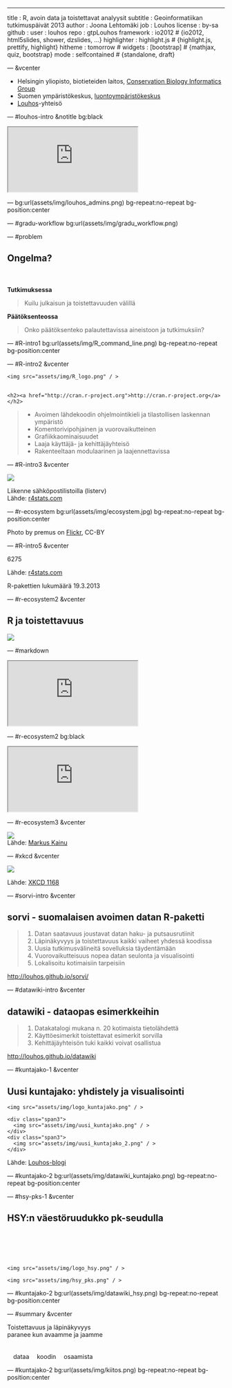 ---
title       : R, avoin data ja toistettavat analyysit 
subtitle    : Geoinformatiikan tutkimuspäivät 2013
author      : Joona Lehtomäki 
job         : Louhos
license     : by-sa
github      :
  user        : louhos
  repo        : gtpLouhos
framework   : io2012        # {io2012, html5slides, shower, dzslides, ...}
highlighter : highlight.js  # {highlight.js, prettify, highlight}
hitheme     : tomorrow      # 
widgets     : [bootstrap]            # {mathjax, quiz, bootstrap}
mode        : selfcontained # {standalone, draft}

--- &vcenter
<div class="row">
  <div class="span9 offset1">

<ul>
<li>
Helsingin yliopisto, biotieteiden laitos, <a href="http://cbig.it.helsinki.fi/people/#joona-lehtomaki">Conservation Biology Informatics Group</a>
</li>
<li>
Suomen ympäristökeskus, <a href="http://goo.gl/8O1GB">luontoympäristökeskus</a>
</li>
<li>
<a href="http://louhos.github.io/">Louhos</a>-yhteisö
</li>
</ul>

  </div>
</div>

--- #louhos-intro &notitle bg:black

<iframe src="http://louhos.github.io/">O-ou, ei onnistu...</iframe>

--- bg:url(assets/img/louhos_admins.png) bg-repeat:no-repeat bg-position:center

--- #gradu-workflow bg:url(assets/img/gradu_workflow.png)

--- #problem

## Ongelma?
  
<br />
<br />
<span class="orange">**Tutkimuksessa**</span>

> Kuilu julkaisun ja toistettavuuden välillä

<span class="orange">**Päätöksenteossa**</span>

> Onko päätöksenteko palautettavissa aineistoon ja tutkimuksiin?

--- #R-intro1 bg:url(assets/img/R_command_line.png) bg-repeat:no-repeat bg-position:center

--- #R-intro2 &vcenter

<div class="row">
  <div class="span2" style="margin-bottom: 30px;">
    <img src="assets/img/R_logo.png" / >
  </div>
  <div class="span8">
    <h2><a href="http://cran.r-project.org">http://cran.r-project.org</a></h2>
  </div>
</div>

> * Avoimen lähdekoodin ohjelmointikieli ja tilastollisen laskennan ympäristö
> * Komentorivipohjainen ja vuorovaikutteinen 
> * Grafiikkaominaisuudet
> * Laaja käyttäjä- ja kehittäjäyhteisö
> * Rakenteeltaan modulaarinen ja laajennettavissa

--- #R-intro3 &vcenter

<img src="http://r4stats.files.wordpress.com/2012/04/fig_1a_listserv11.png" />

Liikenne sähköpostilistoilla (listerv)  
<span class="source">Lähde: <a href="http://r4stats.com/2013/05/14/beginning-of-the-end-v2/">r4stats.com</a></span>

--- #r-ecosystem bg:url(assets/img/ecosystem.jpg) bg-repeat:no-repeat bg-position:center

<span class="attribution">Photo by premus on <a href="http://www.fotopedia.com/items/flickr-2677729640">Flickr</a>, CC-BY</span>

--- #R-intro5 &vcenter

<span class="gigantic">6275</span>

<span class="source">Lähde: <a href="http://r4stats.com/2013/05/14/beginning-of-the-end-v2/">r4stats.com</a></span>

R-pakettien lukumäärä 19.3.2013

--- #r-ecosystem2 &vcenter

## R ja toistettavuus

<img src="assets/img/tech_logos.png" />

--- #markdown

<iframe src="http://markable.in/editor/">O-ou, ei onnistu...</iframe>

--- #r-ecosystem2 bg:black

<iframe src="http://sorvivalas.com:8787/  ">O-ou, ei onnistu...</iframe>

--- #r-ecosystem3 &vcenter

<img src="assets/img/toistettava_analyysi_web.png" />  
<span class="source">Lähde: <a href="http://markuskainu.fi/r-tutorial/repro/suomeksi.html">Markus Kainu</a></span>

--- #xkcd &vcenter

<img src="assets/img/tar.png" /> 

<span class="source">Lähde: <a href="http://xkcd.com/1168/">XKCD 1168</a></span>

--- #sorvi-intro &vcenter

## <span class="orange">sorvi</span> - suomalaisen avoimen datan R-paketti

> 1. <span class="emphasis">Datan saatavuus</span> joustavat datan haku- ja putsausrutiinit
> 1. <span class="emphasis">Läpinäkyvyys ja toistettavuus</span> kaikki vaiheet yhdessä koodissa
> 1. <span class="emphasis">Uusia tutkimusvälineitä</span> sovelluksia täydentämään
> 1. <span class="emphasis">Vuorovaikutteisuus</span> nopea datan seulonta ja visualisointi
> 1. <span class="emphasis">Lokalisoitu</span> kotimaisiin tarpeisiin

<span class="source">[http://louhos.github.io/sorvi/](http://louhos.github.io/sorvi/)</span>

--- #datawiki-intro &vcenter

## <span class="orange">datawiki</span> - dataopas esimerkkeihin 

> 1. <span class="emphasis">Datakatalogi</span> mukana n. 20 kotimaista tietolähdettä
> 1. <span class="emphasis">Käyttöesimerkit</span> toistettavat esimerkit sorvilla
> 1. <span class="emphasis">Kehittäjäyhteisön tuki</span> kaikki voivat osallistua

<span class="source">[http://louhos.github.io/datawiki](http://louhos.github.io/datawiki/index.html)</span>

--- #kuntajako-1 &vcenter

## Uusi kuntajako: yhdistely ja visualisointi

<div class="row">
  <div class="span2">
    <img src="assets/img/logo_kuntajako.png" / >
  </div>  
  <div class="span8">
    <div class="span3">
      <img src="assets/img/uusi_kuntajako.png" / >
    </div>
    <div class="span3">
      <img src="assets/img/uusi_kuntajako_2.png" / >
    </div>
  </div>
</div>

<span class="source">Lähde: <a href="https://louhos.wordpress.com/2012/02/26/uuden-kuntajaon-mukainen-kuntien-yhdistaminen-ja-visualisointi/">Louhos-blogi</a></span>

--- #kuntajako-2 bg:url(assets/img/datawiki_kuntajako.png) bg-repeat:no-repeat bg-position:center

--- #hsy-pks-1 &vcenter

## HSY:n väestöruudukko pk-seudulla

<div class="row">
  <div class="span2" style="padding-top: 65px;">
    <img src="assets/img/logo_hsy.png" / >
  </div>  
  <div class="span8">
    <img src="assets/img/hsy_pks.png" / >
  </div>
</div>

--- #kuntajako-2 bg:url(assets/img/datawiki_hsy.png) bg-repeat:no-repeat bg-position:center

--- #summary &vcenter

<span class="moderate">Toistettavuus ja läpinäkyvyys</span>  
paranee kun avaamme ja jaamme  
<br />
<br />
<span class="moderate blue" style="padding-left:1em">dataa</span>
<span class="moderate blue" style="padding-left:1em">koodin</span>
<span class="moderate blue" style="padding-left:1em">osaamista</span>

--- #kuntajako-2 bg:url(assets/img/kiitos.png) bg-repeat:no-repeat bg-position:center